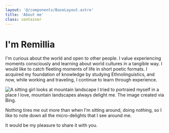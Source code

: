 ```yaml
---
layout: '@/components/BaseLayout.astro'
title: 'About me'
class: container
---
```

# I'm Remillia

I'm curious about the world and open to other people.
I value experiencing moments consciously and learning about world cultures in a tangible way.
I would like to catch fleeting moments of life in short poetic formats. I acquired my foundation of 
knowledge by studying Ethnolinguistics, and now, while working and traveling, I continue to learn through experience.

<Image asset="girl-and-mountains.jpg" direction="left" alt="A sitting girl looks at mountain landscape">
  I tried to portraied myself in a place I love, mountain landscapes always delight me. The image created via Bing. 
</Image>

Nothing tires me out more than when I'm sitting around, doing nothing, so I like to note down all the micro-delights that I see around me.

It would be my pleasure to share it with you.
